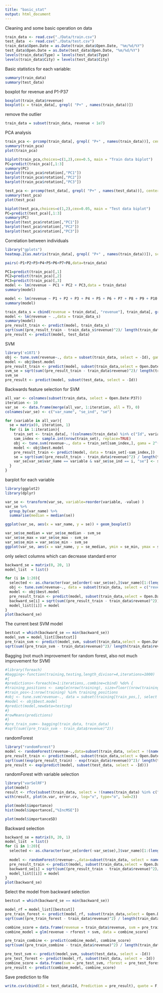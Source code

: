 ```yaml
---
title: "basic_stat"
output: html_document
---
```


Cleaning and some basic operation on data
```r
train_data <- read.csv("./Data/train.csv")
test_data  <- read.csv("./Data/test.csv")
train_data$Open.Date = as.Date(train_data$Open.Date, "%m/%d/%Y")
test_data$Open.Date = as.Date(test_data$Open.Date, "%m/%d/%Y")
levels(train_data$Type) = levels(test_data$Type)
levels(train_data$City) = levels(test_data$City)
```

Basic statistics for each variable:
```r
summary(train_data)
summary(test_data)
```

boxplot for revenue and P1-P37
```r
boxplot(train_data$revenue)
boxplot(x = train_data[, grepl( "P+" , names(train_data))])
```

remove the outlier
```r
train_data = subset(train_data, revenue < 1e7)
```

PCA analysis
```r
train_pca <- prcomp(train_data[, grepl( "P+" , names(train_data))], center = TRUE, scale = TRUE) 
summary(train_pca)
plot(train_pca)
```

```r
biplot(train_pca,choices=c(1,2),cex=0.5, main = "Train data biplot")
PC=predict(train_pca)[,1:3]
summary(PC)
barplot(train_pca$rotation[,"PC1"])
barplot(train_pca$rotation[,"PC2"])
barplot(train_pca$rotation[,"PC3"])
```

```r
test_pca <- prcomp(test_data[, grepl( "P+" , names(test_data))], center = TRUE, scale = TRUE) 
summary(test_pca)
plot(test_pca)

biplot(test_pca,choices=c(1,2),cex=0.05, main = "Test data biplot")
PC=predict(test_pca)[,1:3]
summary(PC)
barplot(test_pca$rotation[,"PC1"])
barplot(test_pca$rotation[,"PC2"])
barplot(test_pca$rotation[,"PC3"])
```

Correlation between individuals
```r
library("gplots")
heatmap.2(as.matrix(train_data[, grepl( "P+" , names(train_data))]), scale="column")
```

```r
pairs(~P1+P2+P3+P4+P5+P6+P7+P8,data=train_data)
```

```r
PC1=predict(train_pca)[,1]
PC2=predict(train_pca)[,2]
PC3=predict(train_pca)[,3]
model <- lm(revenue ~ PC1 + PC2 + PC3,data = train_data)
summary(model)

model <- lm(revenue ~ P1 + P2 + P3 + P4 + P5 + P6 + P7 + P8 + P9 + P10 + P11 + P12 + P13 + P13 + P14 + P15 + P16 + P17 + P18 + P19 + P20 + P21 + P22 + P23 + P24 + P25 + P26,data = train_data)
summary(model)
```

```r
train_data_s = cbind(revenue = train_data[, "revenue"], train_data[, grepl( "P+" , names(train_data))])
model <- lm(revenue ~ .,data = train_data_s)
summary(model)
pre_result_train <- predict(model, train_data_s)
sqrt(sum((pre_result_train - train_data_s$revenue)^2)/ length(train_data$revenue))
pre_result <- predict(model, test_data)
```

SVM
```r
library('e1071')
obj <- tune.svm(revenue~., data = subset(train_data, select = -Id), gama = 2^(-10:1), cost = 2^(2:10))
model <- obj$best.model
pre_result_train <- predict(model, subset(train_data,select = Open.Date:P37))
svm_se = sqrt(sum((pre_result_train - train_data$revenue)^2)/ length(train_data$revenue))
svm_se
pre_result <- predict(model, subset(test_data, select = -Id))
```

Backwards feature selection for SVM
```r
all_var <- colnames(subset(train_data, select = Open.Date:P37))
iteration <- 10
var_se  <- data.frame(merge(all_var, 1:iteration, all = T), 0)
colnames(var_se) <- c("var_name", "se_ind", "se")

for (variable in all_var){
  se = matrix(0, iteration, 1)
  for (i in 1:iteration){
    train_set <- train_data[, !(colnames(train_data) %in% c("Id", variable))]
    sam_index <- sample.int(nrow(train_set), replace=TRUE)
    obj <- tune.svm(revenue~., data = train_set[sam_index,], gama = 2^(-10:1), cost = 2^(2:10))
    model <- obj$best.model
    pre_result_train <- predict(model, data = train_set[-sam_index,])
    se = sqrt(sum((pre_result_train - train_data$revenue)^2) / length(train_data$revenue))
    var_se[var_se$var_name == variable & var_se$se_ind == i, "se"] <- se
  }
}
```

barplot for each variable
```r
library(ggplot2)
library(dplyr)

var_se <- transform(var_se, variable=reorder(variable, -value) ) 
var_se %>%
  group_by(var_name) %>%
  summarise(median = median(se))

ggplot(var_se, aes(x = var_name, y = se)) + geom_boxplot()

var_se$se_median = var_se$se_median - svm_se
var_se$se_max = var_se$se_max - svm_se
var_se$se_min = var_se$se_min - svm_se
ggplot(var_se, aes(x = var_name, y = se_median, ymin = se_min, ymax = se_max)) + geom_pointrange(aes(col = var_name), position=position_dodge(width=0.30))  + ylab("Odds ratio & 95% CI") + geom_hline(aes(yintercept = 1)) + xlab("") + scale_y_log10()

```

only select columns which can decrease standard error
```r
backward_se = matrix(0, 20, 1)
model_list  = list()

for (i in 1:20){
  selected <- as.character(var_se[order(-var_se$se),]$var_name)[1:(length(var_se$var_name) - i)]
  obj <- tune.svm(revenue~., data = subset(train_data, select = c("revenue", selected)), gama = 2^(-10:1), cost = 2^(2:10))
  model <- obj$best.model
  pre_result_train <- predict(model, subset(train_data,select = Open.Date:P37))
  backward_se[i] = sqrt(sum((pre_result_train - train_data$revenue)^2))
  model_list[[i]] = model
}
plot(backward_se)
```

The current best SVM model
```r
bestcut = which(backward_se == min(backward_se))
model_svm = model_list[[bestcut]]
pre_train_svm <- predict(model_svm, subset(train_data,select = Open.Date:P37))
sqrt(sum((pre_train_svm - train_data$revenue)^2)/ length(train_data$revenue))
```

Bagging (not much improvement for random forest, also not much improvement for SVM)
```r
#library(foreach)
#bagging<-function(training,testing,length_divisor=4,iterations=1000)  
#{  
#predictions<-foreach(m=1:iterations,.combine=cbind) %do% {  
#training_positions <- sample(nrow(training), size=floor((nrow(training)/length_divisor)))  
#train_pos<-1:nrow(training) %in% training_positions  
#obj <- tune.svm(revenue~., data = subset(training[train_pos,], select = c("revenue", selected)), gama = 2^(-10:1), cost = 2^(2:10))
#model <- obj$best.model
#predict(model,newdata=testing)  
#}  
#rowMeans(predictions)  
#}
#pre_train_svm<- bagging(train_data, train_data)
#sqrt(sum((pre_train_svm - train_data$revenue)^2))
```


randomForest
```r
library("randomForest")
model <- randomForest(revenue~.,data=subset(train_data, select = !(names(train_data) %in% c("Id", "City"))), importance = T, ntree = 200, maxnodes = 20)
pre_result_train <- predict(model, subset(train_data,select = Open.Date:P37))
sqrt(sum((exp(pre_result_train) - exp(train_data$revenue))^2)/ length(train_data$revenue))
pre_result <- exp(predict(model, subset(test_data, select = -Id)))
```

randomForest with variable selection
```r
library("varSelRF")
plot(model)
result <- rfcv(subset(train_data, select = !(names(train_data) %in% c("Id", "City", "revenue"))), train_data$revenue, cv.fold=10, recursive = T)
with(result, plot(n.var, error.cv, log="x", type="o", lwd=2))

plot(model$importance)
hist(model$importance[,"%IncMSE"])

plot(model$importanceSD)
```

Backward selection
```r
backward_se = matrix(0, 20, 1)
model_list  = list()
for (i in 1:20){
  selected <- as.character(var_se[order(-var_se$se),]$var_name)[1:(length(var_se$var_name) - i)]
  
  model <- randomForest(revenue~.,data=subset(train_data, select = names(train_data) %in% c("revenue", selected)), maxnodes = 20)
  pre_result_train <- predict(model, subset(train_data,select = Open.Date:P37))
  backward_se[i] = sqrt(sum((pre_result_train - train_data$revenue)^2)/ length(train_data$revenue))
  model_list[[i]] = model
}
plot(backward_se)
```

Select the model from backward selection
```r
bestcut = which(backward_se == min(backward_se))

model_rf = model_list[[bestcut]]
pre_train_forest <- predict(model_rf, subset(train_data,select = Open.Date:P37))
sqrt(sum((pre_train_forest - train_data$revenue)^2) / length(train_data$revenue))

combine_score = data.frame(revenue = train_data$revenue, svm = pre_train_svm, rforest = pre_train_forest)
combine_model = glm(revenue ~ rforest + svm, data = combine_score)

pre_train_combine <- predict(combine_model, combine_score)
sqrt(sum((pre_train_combine - train_data$revenue)^2) / length(train_data$revenue))

pre_test_svm <- predict(model_svm, subset(test_data, select = -Id))
pre_test_forest <- predict(model_rf, subset(test_data, select = -Id))
combine_score = data.frame(svm = pre_test_svm, rforest = pre_test_forest)
pre_result <- predict(combine_model, combine_score)
```


Save prediction to file
```r
write.csv(cbind(Id = test_data$Id, Prediction = pre_result), quote = F, row.names = F, file = "./predict_result.csv")
```
